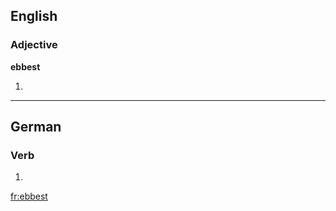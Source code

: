 ==English==

===Adjective===
'''ebbest'''

# {{superlative of|ebb}}

----

==German==

===Verb===
{{head|de}}

# {{de-verb form of|ebben|2|s|k1}}

[[fr:ebbest]]